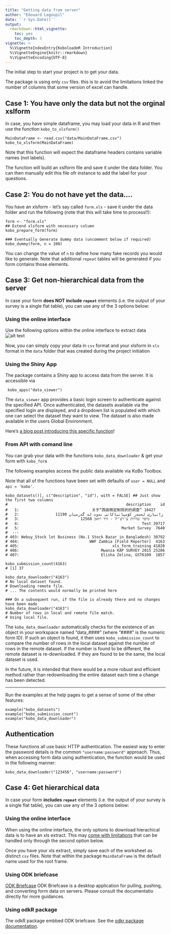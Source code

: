 ```yaml
---
title: "Getting data from server"
author: "Edouard Legoupil"
date: '`r Sys.Date()`'
output: 
  rmarkdown::html_vignette:
    toc: yes
    toc_depth: 3
vignette: >
  %\VignetteIndexEntry{KoboloadeR Introduction}
  %\VignetteEngine{knitr::rmarkdown}
  %\VignetteEncoding{UTF-8}
---
```


The initial step to start your project is to get your data.

The package is using only `csv` files. this is to avoid the limitations linked the number of columns that some version of excel can handle.



## Case 1: You have only the data but not the orginal xslform

In case, you have simple dataframe, you may load your data in R and then use the function `kobo_to_xlsform()`

```
MainDataFrame <- read.csv("data/MainDataFrame.csv")
kobo_to_xlsform(MainDataFrame)

```

Note that this function will expect the dataframe headers contains variable names (not labels).

The function will build an xslform file and save it under the data folder. You can then manually edit this file ofr instance to add the label for your questions.



## Case 2: You do not have yet the data....


You have an xlsform - let's say called `form.xls` - save it under the data folder and run the following (note that this will take time to process!!):

```
form <- "form.xls"
## Extend xlsform with necessary column
kobo_prepare_form(form)

### Eventually Generate dummy data (uncomment below if required)
kobo_dummy(form, n = 100)
```

You can change the value of `n` to define how many fake records you would like to generate. Note that additional `repeat` tables will be generated if you form contains those elements. 


## Case 3: Get non-hierarchical data from the server

In case your form __does NOT include `repeat`__ elements (i.e. the output of your survey is a single flat table), you can use any of the 3 options below:


### Using the online interface
 
Use the following options within the online interface to extract data
![alt text](https://raw.githubusercontent.com/unhcr/koboloadeR/gh-pages/inst/script/exportformat.png)

Now, you can simply copy your data in `csv` format and your xlsform in `xls` format in the `data` folder that was created during the project initiation

### Using the Shiny App

The package contains a Shiny app to access data from the server. It is accessible via

```
 kobo_apps("data_viewer")
```

The `data_viewer` app provides a basic login screen to authenticate against the specified API. Once authenticated, the datasets available via the specified login are displayed, and a dropdown list is populated with which one can select the dataset they want to view. The dataset is also made available in the users Global Environment.

Here's [a blog post introducing this specific function](http://news.mrdwab.com/post/koboloader/)!


### From API with comand line

You can grab your data with the functions `kobo_data_downloader` & get your form with `kobo_form`

The following examples access the public data available via KoBo Toolbox. 

Note that all of the functions have been set with defaults of `user = NULL` and `api = 'kobo'`.

```
kobo_datasets()[, c("description", "id"), with = FALSE] ## Just show the first two columns
#                                                    description    id
#   1:                                关于“西装微定制现状的调查“ 10427
#   2:                زانیاری لەسەر كۆمپانیاكانی نەوت لە گەرمیان 11190
#   3:                           מיפוי שדרות צ'רצ'יל - ורד ויואב 12568
#   4:                                                      Test 39717
#   5:                                             Market Survey  7640
#  ---                                                                
# 403: Webuy_Stock lot Business (No.1 Stock Bazar in Bangladesh) 30792
# 404:                               WWF Zambia [Field Reporter]  4163
# 405:                                         xls_form_training 41820
# 406:                                    Mwanza KAP SURVEY 2015 25206
# 407:                                    Elisha Zelina, GST6109  1857

kobo_submission_count(4163)
# [1] 37

kobo_data_downloader("4163")
# No local dataset found.
# Downloading remote file.
# ... The contents would normally be printed here

### On a subsequent run, if the file is already there and no changes have been made
kobo_data_downloader("4163")
# Number of rows in local and remote file match.
# Using local file.
```

The `kobo_data_downloader` automatically checks for the existence of an object in your workspace named "data_####" (where "####" is the numeric form ID). If such an object is found, it then uses `kobo_submission_count` to compare the number of rows in the local dataset against the number of rows in the remote dataset. If the number is found to be different, the remote dataset is re-downloaded. If they are found to be the same, the local dataset is used. 

In the future, it is intended that there would be a more robust and efficient method rather than redownloading the entire dataset each time a change has been detected.

--------------

Run the examples at the help pages to get a sense of some of the other features:

```
example("kobo_datasets")
example("kobo_submission_count")
example("kobo_data_downloader")
```

## Authentication

These functions all use basic HTTP authentication. The easiest way to enter the password details is the common `"username:password"` approach. Thus, when accessing form data using authentication, the function would be used in the following manner:

```
kobo_data_downloader("123456", "username:password")
```


## Case 4: Get hierarchical data 

In case your form __includes `repeat`__ elements (i.e. the output of your survey is a single flat table), you can use any of the 3 options below:

### Using the online interface

When using the online interface, the only options to download hierachical data is to have an xls extract. This may [come with limitations](https://community.kobotoolbox.org/t/export-repeat-tables-as-zipped-csv-files-from-api/3928) that can be handled only through the second option below.

Once you have your xls extract, simply save each of the worksheet as distinct `csv` files. Note that within the package `MainDataFrame` is the default name used for the root frame.

### Using ODK briefcase

[ODK Briefcase](https://docs.opendatakit.org/briefcase-intro/) ODK Briefcase is a desktop application for pulling, pushing, and converting form data on servers. Please consult the documentatio directly for more guidances. 
 
### Using odkR package

The odkR package embbed ODK briefcase. See the [odkr package documentation](https://validmeasures.org/odkr/).
